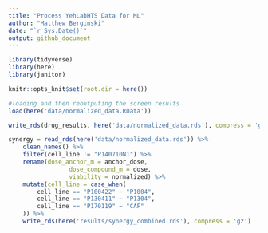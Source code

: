 ```yaml
---
title: "Process YehLabHTS Data for ML"
author: "Matthew Berginski"
date: "`r Sys.Date()`"
output: github_document
---
```


```r
library(tidyverse)
library(here)
library(janitor)

knitr::opts_knit$set(root.dir = here())
```

```r
#loading and then reoutputing the screen results
load(here('data/normalized_data.RData'))

write_rds(drug_results, here('data/normalized_data.rds'), compress = 'gz')
```

```r
synergy = read_rds(here('data/normalized_data.rds')) %>%
	clean_names() %>%
	filter(cell_line != "P140710N1") %>%
	rename(dose_anchor_m = anchor_dose,
				 dose_compound_m = dose, 
				 viability = normalized) %>% 
	mutate(cell_line = case_when(
		cell_line == "P100422" ~ "P1004",
		cell_line == "P130411" ~ "P1304",
		cell_line == "P170119" ~ "CAF"
	)) %>%
	write_rds(here('results/synergy_combined.rds'), compress = 'gz')
```